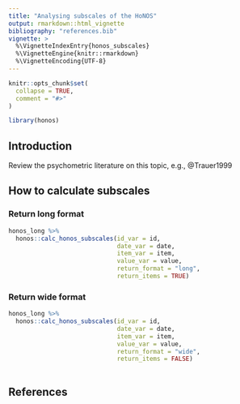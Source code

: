 ```yaml
---
title: "Analysing subscales of the HoNOS"
output: rmarkdown::html_vignette
bibliography: "references.bib"
vignette: >
  %\VignetteIndexEntry{honos_subscales}
  %\VignetteEngine{knitr::rmarkdown}
  %\VignetteEncoding{UTF-8}
---
```


```r
knitr::opts_chunk$set(
  collapse = TRUE,
  comment = "#>"
)
```

```r
library(honos)
```

## Introduction

Review the psychometric literature on this topic, e.g., @Trauer1999

## How to calculate subscales

### Return long format

```r

honos_long %>% 
  honos::calc_honos_subscales(id_var = id, 
                              date_var = date, 
                              item_var = item, 
                              value_var = value, 
                              return_format = "long", 
                              return_items = TRUE)
```

### Return wide format

```r

honos_long %>% 
  honos::calc_honos_subscales(id_var = id, 
                              date_var = date, 
                              item_var = item, 
                              value_var = value, 
                              return_format = "wide", 
                              return_items = FALSE)
  
```

## References
